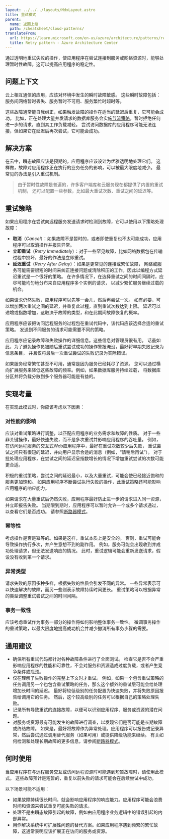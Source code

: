 ```yaml
---
layout: ../../../layouts/MdxLayout.astro
title: 重试模式
parent:
  name: 返回上级
  path: /cheatsheet/cloud-patterns/
translateFrom:
  url: https://learn.microsoft.com/en-us/azure/architecture/patterns/retry
  title: Retry pattern - Azure Architecture Center
---
```


通过透明地重试失败的操作，使应用程序在尝试连接到服务或网络资源时，能够处理暂时性故障。这可以提高应用程序的稳定性。

## 问题上下文

云上相互通信的应用，应该对环境中发生的瞬时故障敏感。
这些瞬时故障包括：服务间网络暂时丢失、服务暂时不可用、服务繁忙时超时等。

这些故障通常能自我纠正，如果触发故障的操作在适当的延迟后重复，它可能会成功。
比如，正在处理大量并发请求的数据库服务会实施[节流策略](/cheatsheet/cloud-patterns/throttling)，暂时拒绝任何进一步的请求，直到其工作负载减轻。
尝试访问数据库的应用程序可能无法连接，但如果它在延迟后再次尝试，它可能会成功。

## 解决方案

在云中，瞬态故障应该是预期的，应用程序应该设计为优雅透明地处理它们。
这样做，故障对应用程序正在执行的业务任务的影响，可以被最大限度地减少。
最常见的办法是引入重试机制。

> 由于暂时性故障是普遍的，许多客户端库和云服务现在都提供了内置的重试机制，
> 还可以配置一些参数，比如最大重试次数、重试之间的延迟等。

## 重试策略


如果应用程序在尝试向远程服务发送请求时检测到故障，它可以使用以下策略处理故障：

- **取消**（*Cancel*）：如果故障不是暂时的，或者即使重复也不太可能成功，应用程序可以取消操作并报告异常。
- **立即重试**（*Retry Immediately*）：对于一些罕见故障，比如网络数据包在传输过程中损坏，最好的作法是立即重试。
- **延迟重试**（*Retry After Delay*）：如果是更常见的连接或繁忙故障，
  网络或服务可能需要很短的时间来纠正连接问题或清除积压的工作，因此以编程方式延迟重试是一个很好的策略。
  在许多情况下，在选择重试之间的时间间隔时，应尽可能均匀地分布来自应用程序多个实例的请求，
  以减少繁忙服务继续过载的机会。

如果请求仍然失败，应用程序可以先等一会儿，然后再尝试一次。
如有必要，可以增加两次重试之间的延迟，并重复此过程，直到重试次数达到上限。
延迟可以递增或指数增加，这取决于故障的类型，和在此期间故障恢复的概率。

应用程序应该把访问远程服务的过程包在重试代码中，该代码应该选择合适的重试策略。
发送到不同服务的请求可能需要不同的策略。

应用程序应记录故障和失败操作的详细信息。这些信息对管理员很有用。
话虽如此，为了避免操作员被随后重试尝试成功的操作警报淹没，最好将早期失败记录为信息条目，
并且仅将最后一次重试尝试的失败记录为实际错误。

如果服务经常繁忙甚至不可用，通常是因为服务已经耗尽了资源。
您可以通过横向扩展服务来降低这些故障的频率。例如，如果数据库服务持续过载，
将数据库分区并将负载分散到多个服务器可能是有益的。

## 实现考量

在实现此模式时，你应该考虑以下因素：

### 对性能的影响

应该对重试策略进行调整，以匹配应用程序的业务需求和故障的性质。
对于一些非关键操作，最好快速失败，而不是多次重试并影响应用程序的吞吐量。
例如，在访问远程服务的交互式Web应用程序中，最好在重试次数较少后失败，
重试尝试之间只有很短的延迟，并向用户显示合适的消息（例如，“请稍后再试”）。
对于批处理应用程序，在尝试之间的延迟呈指数增长的情况下增加重试尝试的次数可能更合适。

积极的重试策略，尝试之间的延迟最小，以及大量重试，可能会使已经接近饱和的服务更加饱和。
如果应用程序不断尝试执行失败的操作，此重试策略还可能影响应用程序的响应能力。

如果请求在大量重试后仍然失败，应用程序最好防止进一步的请求进入同一资源，并立即报告失败。
当期限到期时，应用程序可以暂时允许一个或多个请求通过，以查看它们是否成功。
请参照[断路器模式](/cheatsheet/cloud-patterns/circuit-breaker)。

### 幂等性

考虑操作是否是幂等的。如果是这样，重试本质上是安全的。
否则，重试可能会导致操作执行多次，并产生意想不到的副作用。
例如，服务可能会出现收到并成功处理请求，但无法发送响应的情况。
此时，重试逻辑可能会重新发送请求，假设没有收到第一个请求。

### 异常类型

请求失败的原因多种多样，根据失败的性质会引发不同的异常。
一些异常表示可以快速解决的故障，而另一些则表示故障持续时间更长。
重试策略可以根据异常的类型调整重试尝试之间的时间间隔。

### 事务一致性

应该考虑重试作为事务一部分的操作将如何影响整体事务一致性。
微调事务操作的重试策略，以最大限度地提高成功机会并减少撤消所有事务步骤的需要。

## 通用建议

- 确保所有重试代码都针对各种故障条件进行了全面测试。
  检查它是否不会严重影响应用程序的性能和可靠性，不会对服务和资源造成过度负载，或者产生竞争条件或瓶颈。
- 仅在理解了失败操作的完整上下文时才重试。
  例如，如果一个包含重试策略的任务调用另一个也包含重试策略的任务，那么这个额外的重试层可能会给处理增加长时间的延迟。
  最好将较低级别的任务配置为快速失败，并将失败原因报告给调用它的任务。
  然后，这个较高级别的任务可以根据自己的策略处理失败。
- 记录所有导致重试的连接故障，以便可以识别应用程序、服务或资源的潜在问题。
- 对服务或资源最有可能发生的故障进行调查，以发现它们是否可能是长期故障或终结故障。
  如果是，最好将故障作为异常处理。应用程序可以报告或记录异常，然后尝试通过调用替代服务（如果可用）或提供降级功能来继续。
  有关如何检测和处理长期故障的更多信息，请参阅[断路器模式](/cheatsheet/cloud-patterns/circuit-breaker)。

## 何时使用

当应用程序在与远程服务交互或访问远程资源时可能遇到短暂故障时，请使用此模式。
这些故障预计是短暂的，重复以前失败的请求可能会在后续尝试中成功。

以下场景可能不适用：

* 如果故障持续很长时间，就会影响应用程序的响应能力。应用程序可能会浪费时间和资源来尝试重复可能失败的请求。
* 处理不是由瞬态故障引起的故障，例如由应用程序业务逻辑中的错误引起的内部异常。
* 用作解决系统中可扩展性问题的替代方案。如果应用程序遇到频繁的繁忙故障，这通常表明应该扩展正在访问的服务或资源。